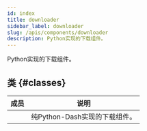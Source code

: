 ```yaml
---
id: index
title: downloader
sidebar_label: downloader
slug: /apis/components/downloader
description: Python实现的下载组件。
---
```




<APITopBar type="module" source="components.downloader" />

Python实现的下载组件。

## 类 {#classes}

|                                       成员                                       | <center>说明</center>           |
| :------------------------------------------------------------------------------: | :------------------------------ |
| [<IconObjType type="class" hasText={true} text="Downloader"/>](./Downloader.mdx) | 纯Python-Dash实现的下载组件。 |
